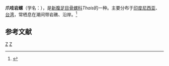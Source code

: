 {{Speciesbox
| taxon = Thais javanica
| binomial_authority = (Philippi, 1848)
}}
'''爪哇岩螺'''（学名：''{{lang|la|Thais javanica}}''），是[[新腹足目|新腹足目]][[骨螺科|骨螺科]]''Thais''的一种。主要分布于[[印度尼西亚|印度尼西亚]]、[[台湾|台湾]]，常栖息在潮间带岩礁、沿岸。<ref>{{cite web|url=http://shell.sinica.edu.tw/chinese/shellbase_detail.php?science_no=922|title=国际贝库：爪哇岩螺|publisher=台湾贝类资料库|accessdate=2009-08-11|archive-date=2016-03-04|archive-url=https://web.archive.org/web/20160304131231/http://shell.sinica.edu.tw/chinese/shellbase_detail.php?science_no=922|dead-url=no}}</ref>

== 参考文献 ==
{{reflist}}
{{Taxonbar|from=Q7709311}}

[[Category:骨螺科|Z]]
[[Category:_1848年描述的动物|Z]]